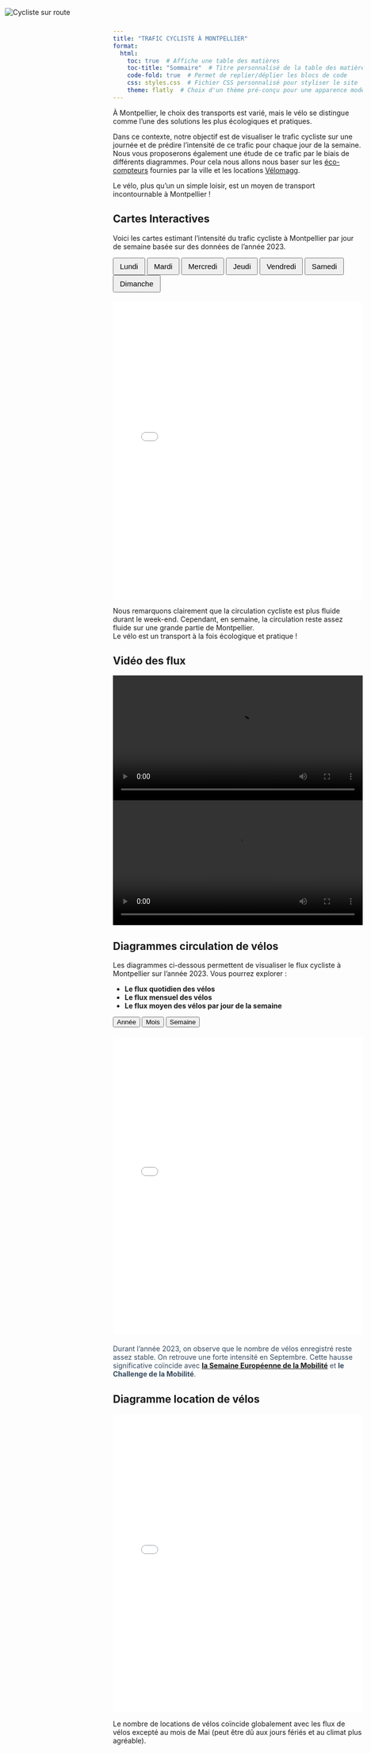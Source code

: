 ```yaml
---
title: "TRAFIC CYCLISTE À MONTPELLIER"
format:
  html:
    toc: true  # Affiche une table des matières
    toc-title: "Sommaire"  # Titre personnalisé de la table des matières
    code-fold: true  # Permet de replier/déplier les blocs de code
    css: styles.css  # Fichier CSS personnalisé pour styliser le site
    theme: flatly  # Choix d'un thème pré-conçu pour une apparence moderne
---
```


<div id="logo-container" style="position: absolute; top: 10px; left: 10px;">
  <img src="https://us.123rf.com/450wm/aquir/aquir2307/aquir230700775/208710489-cycliste-cycliste-sur-route-illustration-dessinée-à-la-main-illustration-de-dessin-animé-de-style.jpg?ver=6" 
       alt="Cycliste sur route" style="max-width: 150px; max-height: 100px;"
       onclick="location.reload();"/>
</div>

À Montpellier, le choix des transports est varié, mais le vélo se distingue comme l'une des solutions les plus écologiques et pratiques. 

Dans ce contexte, notre objectif est de visualiser le trafic cycliste sur une journée et de prédire l'intensité de ce trafic pour chaque jour de la semaine. Nous vous proposerons également une étude de ce trafic par le biais de différents diagrammes.
Pour cela nous allons nous baser sur les [éco-compteurs](https://data.montpellier3m.fr/dataset/comptages-velo-et-pieton-issus-des-compteurs-de-velo) fournies par la ville et les locations [Vélomagg](https://data.montpellier3m.fr/dataset/courses-des-velos-velomagg-de-montpellier-mediterranee-metropole).

Le vélo, plus qu'un un simple loisir, est un moyen de transport incontournable à Montpellier !

## Cartes Interactives

Voici les cartes estimant l'intensité du trafic cycliste à Montpellier par jour de semaine basée sur des données de l’année 2023.

<div>
  <button onclick="changeMap('Lundi')" style="font-size: 15px; padding: 7px 12px;">Lundi</button>
  <button onclick="changeMap('Mardi')" style="font-size: 15px; padding: 7px 12px;">Mardi</button>
  <button onclick="changeMap('Mercredi')" style="font-size: 15px; padding: 7px 12px;">Mercredi</button>
  <button onclick="changeMap('Jeudi')" style="font-size: 15px; padding: 7px 12px;">Jeudi</button>
  <button onclick="changeMap('Vendredi')" style="font-size: 15px; padding: 7px 12px;">Vendredi</button>
  <button onclick="changeMap('Samedi')" style="font-size: 15px; padding: 7px 12px;">Samedi</button>
  <button class="dimanche" onclick="changeMap('Dimanche')" style="font-size: 15px; padding: 7px 12px;">Dimanche</button>
</div>

<div id="map-container" style="margin-top: 20px;">
  <iframe id="map-frame" src="Carte/map_montpellier_Lundi.html" width="100%" height="600" style="border: none;"></iframe>
</div>

<script>
  function changeMap(day) {
    document.getElementById("map-frame").src = `Carte/map_montpellier_${day}.html`;
  }
</script>

Nous remarquons clairement que la circulation cycliste est plus fluide durant le week-end. Cependant, en semaine, la circulation reste assez fluide sur une grande partie de Montpellier.  
Le vélo est un transport à la fois écologique et pratique !

## Vidéo des flux

<video controls width="100%" height="auto">
  <source src="Video/bike_animation_12_Mai.mp4">
</video>

<video controls width="100%" height="auto">
  <source src="Video/bike_animation_14_Mai.mp4">
</video>


## Diagrammes circulation de vélos

Les diagrammes ci-dessous permettent de visualiser le flux cycliste à Montpellier sur l'année 2023. Vous pourrez explorer :

- **Le flux quotidien des vélos**
- **Le flux mensuel des vélos**
- **Le flux moyen des vélos par jour de la semaine**

<div>
  <button onclick="changeDiagramme('Annee')">Année</button>
  <button onclick="changeDiagramme('Mois')">Mois</button>
  <button onclick="changeDiagramme('Semaine')">Semaine</button>
</div>

<div id="diagram-container" style="margin-top: 20px;">
  <iframe id="diagram-frame" src="Diagramme/Diagramme_Annee_2023.html" width="100%" height="600" style="border: none;"></iframe>
</div>

<div id="diagram-text" style="margin-top: 20px; color: #34495e;">
  Durant l’année 2023, on observe que le nombre de vélos enregistré reste assez stable. On retrouve une forte intensité en Septembre. Cette hausse significative coïncide avec [__la Semaine Européenne de la Mobilité__](https://www.montpellier3m.fr/semaine-europeeenne-de-la-mobilite?utm.com)
  et **le Challenge de la Mobilité**.

</div>

<script>
  function changeDiagramme(view) {
    // Met à jour l'iframe en fonction du bouton cliqué
    document.getElementById("diagram-frame").src = `Diagramme/Diagramme_${view}_2023.html`;

    // Définir les textes détaillés pour chaque vue
    const texts = {
      Annee: `
        <p>
          Durant l’année 2023, on observe que le nombre de vélos enregistré reste assez stable. On retrouve une forte intensité en Septembre, dépassant largement la moyenne annuelle.  
          Cette hausse significative coïncide avec [__la Semaine Européenne de la Mobilité__](https://www.montpellier3m.fr/semaine-europeeenne-de-la-mobilite?utm.com)
          et **le Challenge de la Mobilité**.
        </p>
      `,
      Mois: `
        <p>
          Ce diagramme par mois, revèle une forte intensité enregistrée en <strong>septembre</strong> comme vu précédemment.
          À l’inverse, les mois de <strong>février et décembre </strong> sont les plus faibles, sûrement causés par l'hiver.
          On remarque également une baisse surprenante en <strong>juillet et en août</strong>, qui pourrait être liée aux vacances estivales.
          </p>
          <p>
          Ces variations montrent que le trafic cycliste est assez dépendant des saisons.
        </p>
      `,
      Semaine: `
        <p>
          Sur une semaine, les flux de vélos varient considérablement. Les jours ouvrés enregistrent les flux les plus élevés.
          </p>
          <p>
          En revanche, une baisse est observée durant le week-end qui enregistre des flux presque <strong>deux fois inférieur</strong> à ceux des jours de semaine.
          </p>
      `
    };

    // Met à jour le texte dynamique
    document.getElementById("diagram-text").innerHTML = texts[view];
  }
</script>



## Diagramme location de vélos
<div id="diagram-container" style="margin-top: 20px;">
  <iframe id="diagram-frame" src="Diagramme/Diagramme_locations.html" width="100%" height="600" style="border: none;"></iframe>
</div>
Le nombre de locations de vélos coïncide globalement avec les flux de vélos excepté au mois de Mai (peut être dû aux jours fériés et au climat plus agréable).

